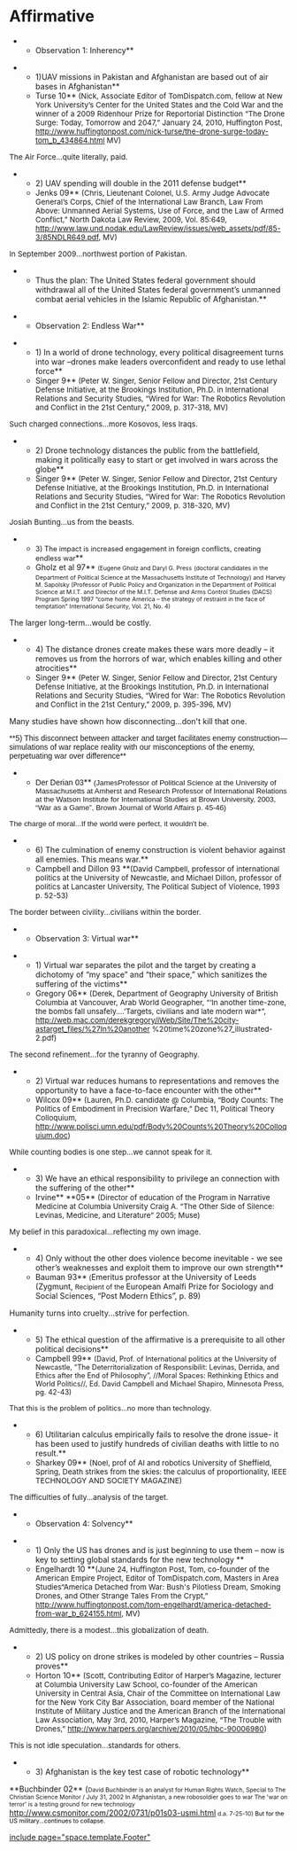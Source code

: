 =Affirmative= 
**Observation 1: Inherency**

**1)UAV missions in Pakistan and Afghanistan are based out of air bases in Afghanistan**
**<span class="cite">Turse 10</span>**<span style="font-size: 10pt;"> (Nick, Associate Editor of TomDispatch.com, fellow at New York University’s Center for the United States and the Cold War and the winner of a 2009 Ridenhour Prize for Reportorial Distinction “The Drone Surge: Today, Tomorrow and 2047,” January 24, 2010, Huffington Post, http://www.huffingtonpost.com/nick-turse/the-drone-surge-today-tom_b_434864.html MV)</span>
<span style="font-size: 10pt;">The Air Force...quite literally, paid.</span>

**2) UAV spending will double in the 2011 defense budget**
**<span class="Cite">Jenks 09</span>** <span style="font-size: 10pt;">(Chris, Lieutenant Colonel, U.S. Army Judge Advocate General’s Corps, Chief of the International Law Branch, Law From Above: Unmanned Aerial Systems, Use of Force, and the Law of Armed Conflict,” North Dakota Law Review, 2009, Vol. 85:649, http://www.law.und.nodak.edu/LawReview/issues/web_assets/pdf/85-3/85NDLR649.pdf, MV)</span>
<span style="font-size: 10pt;">In September 2009...northwest portion of Pakistan.</span>


**Thus the plan: The United States federal government should withdrawal all of the United States federal government’s unmanned combat aerial vehicles in the Islamic Republic of Afghanistan.**


**Observation 2: Endless War**

**1) In a world of drone technology, every political disagreement turns into war –drones make leaders overconfident and ready to use lethal force**
**<span class="cite">Singer 9</span>** <span style="font-size: 10pt;">(Peter W. Singer, Senior Fellow and Director, 21st Century Defense Initiative, at the Brookings Institution, Ph.D. in International Relations and Security Studies, “Wired for War: The Robotics Revolution and Conflict in the 21st Century,” 2009, p. 317-318, MV)</span>
<span style="font-size: 10pt;">Such charged connections...more Kosovos, less Iraqs.</span>

**2) Drone technology distances the public from the battlefield, making it politically easy to start or get involved in wars across the globe**
**<span class="cite">Singer 9</span>** <span style="font-size: 10pt;">(Peter W. Singer, Senior Fellow and Director, 21st Century Defense Initiative, at the Brookings Institution, Ph.D. in International Relations and Security Studies, “Wired for War: The Robotics Revolution and Conflict in the 21st Century,” 2009, p. 318-320, MV)</span>
<span style="font-size: 10pt;">Josiah Bunting...us from the beasts.</span>

**<span class="underline"><span style="font-size: 9.5pt;">3) The impact is increased engagement in foreign conflicts, creating endless war</span></span>**
**Gholz et al 97** <span style="font-size: 8pt;">(Eugene </span><span class="tagChar"><span style="font-size: 8pt;">Gholz</span></span><span style="font-size: 8pt;"> and Daryl G. </span><span class="tagChar"><span style="font-size: 8pt;">Press</span></span> <span style="font-size: 8pt;">(doctoral candidates in the Department of Political Science at the Massachusetts Institute of Technology) </span><span class="tagChar"><span style="font-size: 8pt;">and</span></span> <span style="font-size: 8pt;">Harvey M. </span><span class="tagChar"><span style="font-size: 8pt;">Sapolsky</span></span><span style="font-size: 8pt;"> (Professor of Public Policy and Organization in the Department of Political Science at M.I.T. and Director of the M.I.T. Defense and Arms Control Studies (DACS) Program Spring </span><span class="tagChar"><span style="font-size: 8pt;">1997</span></span><span style="font-size: 8pt;"> “come home America – the strategy of restraint in the face of temptation” International Security, Vol. 21, No. 4)</span>
The larger long-term...would be costly.

**4) The distance drones create makes these wars more deadly – it removes us from the horrors of war, which enables killing and other atrocities**
**<span class="cite">Singer 9</span>** <span style="font-size: 10pt;">(Peter W. Singer, Senior Fellow and Director, 21st Century Defense Initiative, at the Brookings Institution, Ph.D. in International Relations and Security Studies, “Wired for War: The Robotics Revolution and Conflict in the 21st Century,” 2009, p. 395-396, MV)</span>
Many studies have shown how disconnecting...don't kill that one.

<span style="font-family: Arial;">**5) This disconnect between attacker and target facilitates enemy construction—simulations of war replace reality with our misconceptions of the enemy, perpetuating war over difference** </span>
**<span class="Author-Date"><span style="font-family: Arial;">Der Derian</span></span><span style="font-family: Arial;"> 03</span>** <span style="font-family: Arial; font-size: 10pt;">(JamesProfessor of Political Science at the University of Massachusetts at Amherst and Research Professor of International Relations at the Watson Institute for International Studies at Brown University, 20<span class="Author-Date">03</span>, “War as a Game”, Brown Journal of World Affairs p. 45-46)</span>
<span style="font-family: Arial; font-size: 10pt;">The charge of moral...If the world were perfect, it wouldn't be.</span>

**6) The culmination of enemy construction is violent behavior against all enemies. This means war.**
**<span class="cite">Campbell and Dillon 93 </span>**<span style="font-size: 10pt;">(David Campbell, professor of international politics at the University of Newcastle, <span class="cite">and</span> Michael <span class="cite">Dillon</span>, professor of politics at Lancaster University, The Political Subject of Violence, <span class="cite">1993</span> p. 52-53)</span>
<span style="font-size: 10pt;">The border between civility...civilians within the border.</span>


**Observation 3: Virtual war**

**1) Virtual war separates the pilot and the target by creating a dichotomy of “my space” and “their space,” which sanitizes the suffering of the victims**
**<span class="cite">Gregory 06</span>** <span style="font-size: 10pt;">(Derek, Department of Geography University of British Columbia at Vancouver, Arab World Geographer, “‘In another time-zone, the bombs fall unsafely….’Targets, civilians and late modern war*”, http://web.mac.com/derekgregory/iWeb/Site/The%20city-astarget_files/%27In%20another %20time%20zone%27_illustrated-2.pdf)</span>
<span style="font-size: 10pt;">The second refinement...for the tyranny of Geography.</span>

**2) Virtual war reduces humans to representations and removes the opportunity to have a face-to-face encounter with the other**
**<span class="cite">Wilcox 09</span>** <span style="font-size: 10pt;">(Lauren, Ph.D. candidate @ Columbia, “Body Counts: The Politics of Embodiment in Precision Warfare,” Dec 11, Political Theory Colloquium, http://www.polisci.umn.edu/pdf/Body%20Counts%20Theory%20Colloquium.doc)</span>
<span style="font-size: 10pt;">While counting bodies is one step...we cannot speak for it.</span>

**3) We have an ethical responsibility to privilege an connection with the suffering of the other**
**Irvine** **05** <span style="font-size: 10pt;">(Director of education of the Program in Narrative Medicine at Columbia University Craig A. “The Other Side of Silence: Levinas, Medicine, and Literature” 2005; Muse)</span>
<span style="font-size: 10pt;">My belief in this paradoxical...reflecting my own image.</span>

**4) Only without the other does violence become inevitable - we see other’s weaknesses and exploit them to improve our own strength**
**<span class="cite">Bauman 93</span>**<span class="FontStyle78"><span style="font-size: 9pt;"> (</span></span>Emeritus professor at the University of Leeds (Zygmunt, <span class="FontStyle78"><span style="font-size: 9pt;">Recipient of the </span></span>European Amalfi Prize for Sociology and Social Sciences, “Post Modern Ethics”, p. 89)
Humanity turns into cruelty...strive for perfection.

**5) The ethical question of the affirmative is a prerequisite to all other political decisions**
**Campbell 99** <span style="font-size: 9.5pt;">(David, Prof. of International politics at the University of Newcastle, “The Deterritorialization of Responsibilit: Levinas, Derrida, and Ethics after the End of Philosophy”, //Moral Spaces: Rethinking Ethics and World Politics//, Ed. David Campbell and Michael Shapiro, Minnesota Press, pg. 42-43)</span>
<span style="font-size: 9.5pt;">That this is the problem of politics...no more than technology.</span>

**6) Utilitarian calculus empirically fails to resolve the drone issue- it has been used to justify hundreds of civilian deaths with little to no result.**
**<span class="cite">Sharkey 09</span>** <span style="font-size: 10pt;">(Noel, prof of AI and robotics University of Sheffield, Spring, Death strikes from the skies: the calculus of proportionality, IEEE TECHNOLOGY AND SOCIETY MAGAZINE)</span>
<span style="font-size: 10pt;">The difficulties of fully...analysis of the target.</span>


**Observation 4: Solvency**

**<span class="cite">1) Only the US has drones and is just beginning to use them – now is key to setting global standards for the new technology </span>**
**<span class="cite">Engelhardt 10 </span>**<span style="font-size: 10pt;">(June 24, Huffington Post, Tom, co-founder of the American Empire Project, Editor of TomDispatch.com, Masters in Area Studies“America Detached from War: Bush's Pilotless Dream, Smoking Drones, and Other Strange Tales From the Crypt,” http://www.huffingtonpost.com/tom-engelhardt/america-detached-from-war_b_624155.html, MV)</span>
<span style="font-size: 10pt;">Admittedly, there is a modest...this globalization of death.</span>

**2) US policy on drone strikes is modeled by other countries – Russia proves**
**<span class="cite">Horton 10</span>** <span style="font-size: 10pt;">(Scott, Contributing Editor of Harper’s Magazine, lecturer at Columbia University Law School, co-founder of the American University in Central Asia, Chair of the Committee on International Law for the New York City Bar Association, board member of the National Institute of Military Justice and the American Branch of the International Law Association, May 3rd, 2010, Harper’s Magazine, “The Trouble with Drones,” http://www.harpers.org/archive/2010/05/hbc-90006980)</span>
<span style="font-size: 10pt;">This is not idle speculation...standards for others.</span>

**3) Afghanistan is the key test case of robotic technology**
<span class="cite">**Buchbinder 02** (</span><span style="font-size: 8pt;">David Buchbinder is an analyst for Human Rights Watch, Special to The Christian Science Monitor / July 31, 2002 In Afghanistan, a new robosoldier goes to war The 'war on terror' is a testing ground for new technology </span>http://www.csmonitor.com/2002/0731/p01s03-usmi.html<span style="font-size: 8pt;"> d.a. 7-25-10) </span>
<span style="color: black; font-size: 8pt;">But for the US military...continues to collapse.</span>




[[include page="space.template.Footer"]]